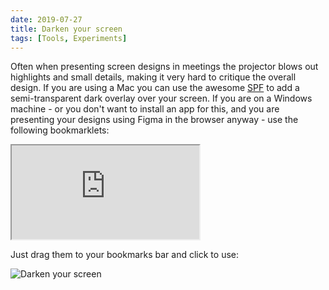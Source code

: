 ```yaml
---
date: 2019-07-27
title: Darken your screen
tags: [Tools, Experiments]
---
```


Often when presenting screen designs in meetings the projector blows out highlights and small details, making it very hard to critique the overall design. If you are using a Mac you can use the awesome [SPF](https://github.com/tannerc/spf) to add a semi-transparent dark overlay over your screen. If you are on a Windows machine - or you don't want to install an app for this, and you are presenting your designs using Figma in the browser anyway - use the following bookmarklets:

<iframe src="https://codesandbox.io/embed/x76lx3w1ko?fontsize=14" title="In-browser SPF" allow="geolocation; microphone; camera; midi; vr; accelerometer; gyroscope; payment; ambient-light-sensor; encrypted-media"></iframe>

Just drag them to your bookmarks bar and click to use:

![Darken your screen](/assets/posts/2019-08-12-spf/spf10.gif)